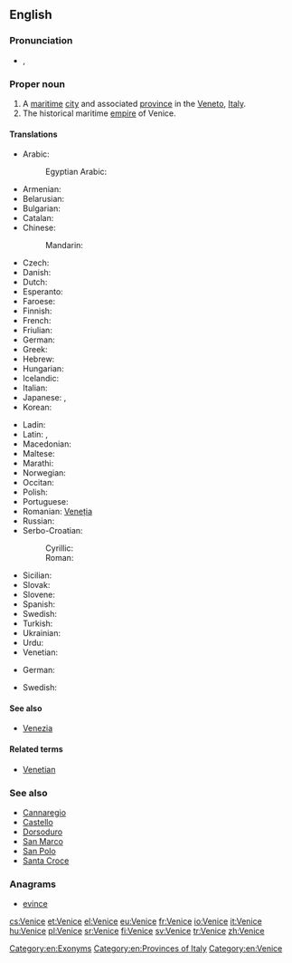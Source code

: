 ==English==
{{wikipedia}}

===Pronunciation===
* {{IPA|/ˈvɛnɪs/}}, {{X-SAMPA|/"vEnIs/}}

===Proper noun===
{{en-proper noun|s}}

# A [[maritime]] [[city]] and associated [[province]] in the [[Veneto]], [[Italy]].
# The historical maritime [[empire]] of Venice.

====Translations====
{{trans-top|city and province}}
* Arabic: {{t-|ar|البندقية|f|tr=al-bunduqíyya}}
*: Egyptian Arabic: {{tø|arz|فينيسيا|f|tr=vinesya|sc=Arab}}
* Armenian: {{t-|hy|Վենետիկ|tr=Venetik}}
* Belarusian: {{t-|be|Венецыя|f|tr=Venécyja}}
* Bulgarian: {{t-|bg|Венеция|f|tr=Venécija}}
* Catalan: {{t-|ca|Venècia|f}}
* Chinese:
*: Mandarin: {{t|cmn|威尼斯|tr=Wēinísī|sc=Hani}}
* Czech: {{t+|cs|Benátky|f|p}}
* Danish: {{t+|da|Venedig}}
* Dutch: {{t+|nl|Venetië}}
* Esperanto: {{t-|eo|Venecio}}
* Faroese: {{t-|fo|Venesia}}
* Finnish: {{t+|fi|Venetsia}}
* French: {{t+|fr|Venise}}
* Friulian: {{tø|fur|Vignesie}}
* German: {{t+|de|Venedig|n}}
* Greek: {{t+|el|Βενετία|f|tr=Venetía}}
* Hebrew: {{t|he|ונציה|tr=Venetsia}}
* Hungarian: {{t+|hu|Velence}}
* Icelandic: {{t-|is|Feneyjar|f|p}}
* Italian: {{t+|it|Venezia|f}}
* Japanese: {{t-|ja|ヴェネツィア|tr=Venetsia, Benetsia}}, {{t-|ja|ヴェニス|tr=Venisu, Benisu}}
* Korean: {{t|ko|베니스|tr=beniseu}}
{{trans-mid}}
* Ladin: {{t|lld|Unieja}}
* Latin: {{t|la|Venetiae|f|p}}, {{t|la|Venetia|f|s}}
* Macedonian: {{t-|mk|Венеција|f|tr=Venécija}}
* Maltese: {{t|mt|Venezja}}
* Marathi: {{t-|mr|व्हेनीस|m|n|tr=vhenīsa|sc=Deva}}
* Norwegian: {{t-|no|Venezia}}
* Occitan: {{t-|oc|Venècia}}
* Polish: {{t+|pl|Wenecja|f}}
* Portuguese: {{t+|pt|Veneza}}
* Romanian: [[Veneția]]
* Russian: {{t-|ru|Венеция|f|tr=Venécija}}
* Serbo-Croatian:
*: Cyrillic: {{t|sh|Венеција|f}}
*: Roman: {{t|sh|Venecija|f}}
* Sicilian: {{t-|scn|Vinezzia|f}}
* Slovak: {{t-|sk|Benátky|f|p}}
* Slovene: {{t+|sl|Benetke|alt=Benétke|f|p}}
* Spanish: {{t+|es|Venecia|f}}
* Swedish: {{t+|sv|Venedig}}
* Turkish: {{t|tr|Venedik}}
* Ukrainian: {{t-|uk|Венецiя|f|tr=Venécija}}
* Urdu: {{t|ur|وینس|tr=veenis|m}}
* Venetian: {{tø|vec|Venesia|f}}
{{trans-bottom}}

{{trans-top|empire}}
* German: {{t+|de|Venedig}}
{{trans-mid}}
* Swedish: {{t+|sv|Venedig}}
{{trans-bottom}}

====See also====
* [[Venezia]]

====Related terms====
* [[Venetian]]

===See also===
* [[Cannaregio]]
* [[Castello]]
* [[Dorsoduro]]
* [[San Marco]]
* [[San Polo]]
* [[Santa Croce]]

===Anagrams===
* [[evince#English|evince]]

[[Category:en:Exonyms]]
[[Category:en:Provinces of Italy]]
[[Category:en:Venice]]

[[cs:Venice]]
[[et:Venice]]
[[el:Venice]]
[[eu:Venice]]
[[fr:Venice]]
[[io:Venice]]
[[it:Venice]]
[[hu:Venice]]
[[pl:Venice]]
[[sr:Venice]]
[[fi:Venice]]
[[sv:Venice]]
[[tr:Venice]]
[[zh:Venice]]